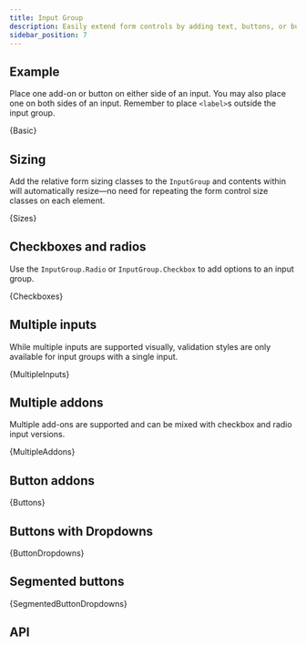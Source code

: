 ```yaml
---
title: Input Group
description: Easily extend form controls by adding text, buttons, or button groups on either side of textual inputs, custom selects, and custom file inputs.
sidebar_position: 7
---
```



## Example

Place one add-on or button on either side of an input. You may also
place one on both sides of an input. Remember to place
`<label>`s outside the input group.

<CodeBlock language="jsx" live>
  {Basic}
</CodeBlock>

## Sizing

Add the relative form sizing classes to the `InputGroup` and
contents within will automatically resize—no need for repeating the form
control size classes on each element.

<CodeBlock language="jsx" live>
  {Sizes}
</CodeBlock>

## Checkboxes and radios

Use the `InputGroup.Radio` or
`InputGroup.Checkbox` to add options to an input group.

<CodeBlock language="jsx" live>
  {Checkboxes}
</CodeBlock>

## Multiple inputs

While multiple inputs are supported visually, validation styles are only
available for input groups with a single input.

<CodeBlock language="jsx" live>
  {MultipleInputs}
</CodeBlock>

## Multiple addons

Multiple add-ons are supported and can be mixed with checkbox and radio
input versions.

<CodeBlock language="jsx" live>
  {MultipleAddons}
</CodeBlock>

## Button addons

<CodeBlock language="jsx" live>
  {Buttons}
</CodeBlock>

## Buttons with Dropdowns

<CodeBlock language="jsx" live>
  {ButtonDropdowns}
</CodeBlock>

## Segmented buttons

<CodeBlock language="jsx" live>
  {SegmentedButtonDropdowns}
</CodeBlock>

## API

<PropsTable name="InputGroup" />
